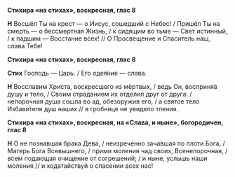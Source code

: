 **Стихира «на стихах», воскресная, глас 8**

**Н** Восшёл Ты на крест — о Иисус, сошедший с Небес! / Пришёл Ты на смерть — о бессмертная Жизнь, / к сидящим во тьме — Свет истинный, / к падшим — Восстание всех! // О Просвещение и Спаситель наш, слава Тебе!

**Стихира «на стихах», воскресная, глас 8**

**Стих** Господь — Царь. / Его одея́ние — слава.

**Н** Восславим Христа, воскресшего из мёртвых, / ведь Он, восприня́в душу и тело, / Своим страданием их отделил друг от друга: / непорочная душа сошла во ад, обезоружив его, / а святое тело Избави́теля душ наших // в гробнице не увидело тления.

**Стихира «на стихах», воскресная, на «Слава, и ныне», богородичен, глас 8**

**Н** О не познавшая брака Дева, / неизреченно зача́вшая по плоти Бога, / Матерь Бога Всевышнего, / прими моления чад своих, Всенепорочная, / всем подающая очищение от согрешений; / и ныне, услышь наши моления // и ходатайствуй о спасении всех нас!
